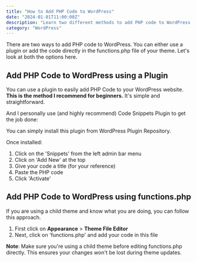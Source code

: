 ```yaml
---
title: "How to Add PHP Code to WordPress"
date: "2024-01-01T11:00:00Z"
description: "Learn two different methods to add PHP code to WordPress - using a plugin or directly through functions.php. Perfect guide for both beginners and advanced users."
category: "WordPress"
---
```


There are two ways to add PHP code to WordPress. You can either use a plugin or add the code directly in the functions.php file of your theme. Let's look at both the options here.

## Add PHP Code to WordPress using a Plugin

You can use a plugin to easily add PHP Code to your WordPress website. **This is the method I recommend for beginners.** It's simple and straightforward. 

And I personally use (and highly recommend) Code Snippets Plugin to get the job done:

<LinkCard 
  href="https://wordpress.org/plugins/code-snippets/"
  title="Code Snippets"
/>

You can simply install this plugin from WordPress Plugin Repository.

Once installed:
1. Click on the 'Snippets' from the left admin bar menu
2. Click on 'Add New' at the top
3. Give your code a title (for your reference)
4. Paste the PHP code
5. Click 'Activate'

## Add PHP Code to WordPress using functions.php

If you are using a child theme and know what you are doing, you can follow this approach.

1. First click on **Appearance** > **Theme File Editor**
2. Next, click on 'functions.php' and add your code in this file

**Note**: Make sure you're using a child theme before editing functions.php directly. This ensures your changes won't be lost during theme updates. 